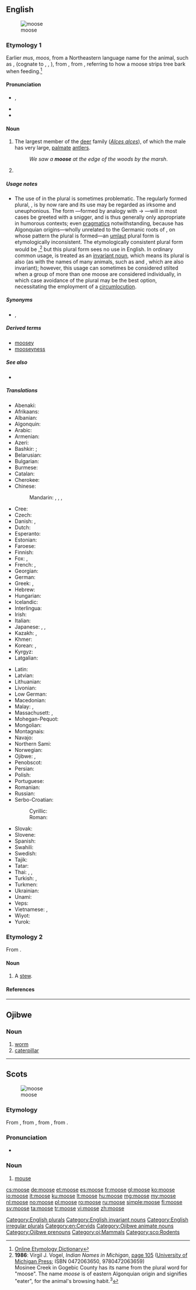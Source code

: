 ==English==
{{was wotd|2011|October|15}}
[[Image:Moose-Gustav.jpg|thumbnail|moose]]

===Etymology 1===
Earlier ''mus'', ''moos'', from a Northeastern {{etyl|alg|en}} language name for the animal, such as {{etyl|wam|en}} {{term|moos|lang=wam}}, {{term|mws|lang=wam}} (cognate to {{etyl|xnt|-}} {{term|moos|lang=xnt}}, {{etyl|aaq|-}} {{term|mos|lang=aaq}}, {{etyl|abe|-}} {{term|moz|lang=abe}}), from {{term|moos-u||he strips, cuts smooth|lang=wam}}, from {{etyl|alg-pro|en}} {{term/t|alg-pro|*mo·swa}}, referring to how a moose strips tree bark when feeding.<ref>[http://www.etymonline.com/index.php?term=moose Online Etymology Dictionary]</ref>

====Pronunciation====
* {{enPR|mo͞os}}, {{IPA|/muːs/}}
* {{rhymes|uːs}}
* {{homophones|lang=en|mousse}}

====Noun====
{{en-noun|moose|mooses|meese}}

# {{context|US|lang=en}} The largest member of the [[deer]] family (''[[Alces alces]]''), of which the male has very large, [[palmate]] [[antler]]s.
#: ''We saw a '''moose''' at the edge of the woods by the marsh''.
# {{plural of|moose|lang=en}}[[Category:English plurals]]

=====Usage notes=====
* The use of {{term||moose|lang=en}} in the plural is sometimes problematic. The regularly formed plural, {{term|mooses|lang=en}}, is by now rare and its use may be regarded as irksome and uneuphonious. The form {{term|meese|lang=en}}—formed by analogy with {{term|goose|lang=en}} → {{term|geese|lang=en}}—will in most cases be greeted with a snigger, and is thus generally only appropriate in humorous contexts; even [[pragmatics]] notwithstanding, because {{term||moose|lang=en}} has Algonquian origins—wholly unrelated to the Germanic roots of {{term||goose|lang=en}}, on whose pattern the plural {{term||meese|lang=en}} is formed—an [[umlaut]] plural form is etymologically inconsistent. The etymologically consistent plural form would be {{term||*mosinee|lang=en}},<ref name="INiM-etpl">'''1986''': Virgil J. Vogel, ''Indian Names in Michigan'', <span class="plainlinks">[http://books.google.co.uk/books?id=T5d5wS7so14C&pg=PA105&dq=moose+mosinee+plural page 105] ([http://www.press.umich.edu/titleDetailDesc.do?id=12506 University of Michigan Press]</span>; ISBN 0472063650, 9780472063659)<br/> Mosinee Creek in Gogebic County has its name from the plural word for "moose". The name ''moose'' is of eastern Algonquian origin and signifies "eater", for the animal's browsing habit.<sup>3</sup></ref> but this plural form sees no use in English. In ordinary common usage, {{term||moose|lang=en}} is treated as an [[invariant noun]], which means its plural is also {{term||moose|lang=en}} (as with the names of many animals, such as {{term|deer|lang=en}} and {{term|fish|lang=en}}, which are also invariant); however, this usage can sometimes be considered stilted when a group of more than one moose are considered individually, in which case avoidance of the plural may be the best option, necessitating the employment of a [[circumlocution]].

=====Synonyms=====
* {{sense|largest member of the deer family (Alces alces)}} {{l|en|elk}} {{qualifier|British}}, {{l|en|Newfoundland speed bump}} {{qualifier|Canadian|humorous}}

=====Derived terms=====
* [[moosey]]
* [[mooseyness]]

=====See also=====
* {{pedialite}}

=====Translations=====
{{trans-top|largest member of the deer family (Alces alces)}}
* Abenaki: {{t|abe|moz}}
* Afrikaans: {{t|af|eland}}
* Albanian: {{t|sq|dre brilopatë}}
* Algonquin: {{t|alq|mòz}}
* Arabic: {{t|ar|موظ|m|tr=mūẓ|sc=Arab}}
* Armenian: {{t|hy|որմզդեղն|tr=ormzdeġn}}
* Azeri: {{t|az|sığın}}
* Bashkir: {{t|ba|мышы|sc=Cyrl}}; {{qualifier|Eastern Bashkir}} {{t|ba|болан|sc=Cyrl}}
* Belarusian: {{t|be|лось|m|tr=losʹ|sc=Cyrl}}
* Bulgarian: {{t|bg|лос|m|tr=los|sc=Cyrl}}
* Burmese: {{t|my|မုစကောင်|sc=Mymr}}
* Catalan: {{t+|ca|ant|m}}
* Cherokee: {{t|chr|ᎠᏫ ᎤᏔᎾ|tr=awi utana|sc=Cher}}
* Chinese:
*: Mandarin: {{t+|cmn|大鹿|tr=dàlù|sc=Hani}}, {{t|cmn|駝鹿|sc=Hani}}, {{t+|cmn|驼鹿|tr=tuólù|sc=Hani}}, {{t+|cmn|麋鹿|tr=mílù|sc=Hani}}
* Cree: {{t|cr|ᒨᓴᐧ|tr=môswa}}
* Czech: {{t+|cs|los|m}}
* Danish: {{t|da|elg|c}}, {{t|da|elsdyr|n}}
* Dutch: {{t+|nl|eland|m}}
* Esperanto: {{t|eo|alko}}
* Estonian: {{t+|et|põder}}
* Faroese: {{t|fo|elgur|m}}
* Finnish: {{t+|fi|hirvi}}
* Fox: {{t|sac|meshêwêwa}}, {{t|sac|môthwa}}
* French: {{t+|fr|élan|m}}, {{t+|fr|orignal|m}} {{qualifier|Canadian French}}
* Georgian: {{t|ka|ლოსი|tr=losi|sc=Geor}}
* German: {{t+|de|Elch|m}}
* Greek: {{t+|el|άλκη|f|tr=álki}}, {{t|el|αμερικανική έλαφος|f|tr=amerikanikḗ élafos|sc=Grek}}
* Hebrew: {{t|he|צבי אמריקני|m|tr=tsvi amrikani|sc=Hebr}}
* Hungarian: {{t+|hu|jávorszarvas}}
* Icelandic: {{t+|is|elgur|m}}
* Interlingua: {{t|ia|alce}}
* Irish: {{t|ga|mús|m}}
* Italian: {{t+|it|alce}}
* Japanese: {{t|ja|ヘラジカ|tr=herajika|sc=Jpan}}, {{t|ja|箆鹿|tr=へらじか, herajika|sc=Jpan}}, {{t|ja|ムース|tr=mūsu|sc=Jpan}}
* Kazakh: {{t|kk|бұғы|tr=buğı|sc=Cyrl}}, {{t|kk|бұлан|tr=bulan|sc=Cyrl}}
* Khmer: {{t|km|មូហ្ស|tr=muuza|sc=Khmr}}
* Korean: {{t|ko|엘크|tr=elkeu|sc=Kore}}, {{t|ko|무스|tr=museu|sc=Kore}}
* Kyrgyz: {{t|ky|багыш|tr=bagış|sc=Cyrl}}
* Latgalian: {{t|ltg|brīds|m}}
{{trans-mid}}
* Latin: {{t+|la|alces|f}}
* Latvian: {{t|lv|alnis|m}}
* Lithuanian: {{t+|lt|briedis|m}}
* Livonian: {{t|liv|põddõrz}}
* Low German: {{t+|nds|Elk|m}}
* Macedonian: {{t|mk|лос|m|tr=los}}
* Malay: {{t|ms|moose}}, {{t|ms|elk}}
* Massachusett: {{t|wam|moos}}, {{t|wam|mws}}
* Mohegan-Pequot: {{t|xpq|mos}}
* Mongolian: {{t|mn|хандгай|tr=handgaj|sc=Cyrl}}
* Montagnais: {{t|moe|mush}}
* Navajo: {{t|nv|deeteel}}
* Northern Sami: {{t|se|ealga}}
* Norwegian: {{t+|no|elg|m}}
* Ojibwe: {{t|oj|mooz}}, {{t|oj|moonz}}
* Penobscot: {{t|aaq|mos}}
* Persian: {{t+|fa|موس|tr=mus|sc=fa-Arab}}
* Polish: {{t+|pl|łoś|m}}
* Portuguese: {{t+|pt|alce|m}}
* Romanian: {{t+|ro|elan|m}}
* Russian: {{t+|ru|лось|tr=losʹ|m}}
* Serbo-Croatian:
*: Cyrillic: {{t|sh|лос|m}}
*: Roman: {{t|sh|los|m}}
* Slovak: {{t|sk|los|m}}
* Slovene: {{t+|sl|los|m}}
* Spanish: {{t+|es|alce|m}}
* Swahili: {{t|sw|elki|m}}
* Swedish: {{t+|sv|älg|c}}
* Tajik: {{t|tg|шоҳгавазн|tr=šohgavazn|sc=Cyrl}}
* Tatar: {{t+|tt|поши|tr=poşi|sc=Cyrl}}
* Thai: {{t|th|ตัวมูซ|tr=dtua môot|sc=Thai}}, {{t|th|มูส|tr=môot|sc=Thai}}, {{t|th|กวางมูส|tr=gwaang môot|sc=Thai}}
* Turkish: {{t+|tr|alageyik}}, {{t+|tr|sığın}}
* Turkmen: {{t|tk|losy}}
* Ukrainian: {{t|uk|лось|m|tr=losʹ|sc=Cyrl}}
* Unami: {{t|unm|mus}}
* Veps: {{t|vep|hirb'}}
* Vietnamese: {{t|vi|nai anxet}}, {{t|vi|nai sừng tấm}}
* Wiyot: {{t|wiy|melak}}
* Yurok: {{t|yur|meweehl}}
{{trans-bottom}}

===Etymology 2===
From {{etyl|nl|en}} {{term|moes|lang=nl}}.

====Noun====
{{en-noun}}

# {{context|obsolete|rare|lang=en}} A [[stew]].

====References====
<references/>

[[Category:English invariant nouns]]
[[Category:English irregular plurals]]
[[Category:en:Cervids]]

----

==Ojibwe==

===Noun===
{{head|oj|noun|plural|mooseg}}

# [[worm]]
# [[caterpillar]]

[[Category:Ojibwe animate nouns‎]]
[[Category:Ojibwe prenouns]]
[[Category:oj:Mammals]]

----

==Scots==
[[File:Мышь 2.jpg|thumb|moose]]

===Etymology===
From {{etyl|enm|sco}} {{term|mous|lang=enm}}, from {{etyl|ang|sco}} {{term/t|ang|mūs}}, from {{etyl|gem-pro|sco}} {{term/t|gem-pro|*mūs}}, from {{etyl|ine-pro|sco}} {{term/t|ine-pro|*muh₂s}}.

===Pronunciation===
* {{IPA|[mus]|lang=sco}}

===Noun===
{{sco-noun|mice}}

# [[mouse]]

[[Category:sco:Rodents]]

[[cs:moose]]
[[de:moose]]
[[et:moose]]
[[es:moose]]
[[fr:moose]]
[[gl:moose]]
[[ko:moose]]
[[io:moose]]
[[it:moose]]
[[ku:moose]]
[[lt:moose]]
[[hu:moose]]
[[mg:moose]]
[[my:moose]]
[[nl:moose]]
[[no:moose]]
[[pl:moose]]
[[ro:moose]]
[[ru:moose]]
[[simple:moose]]
[[fi:moose]]
[[sv:moose]]
[[ta:moose]]
[[tr:moose]]
[[vi:moose]]
[[zh:moose]]